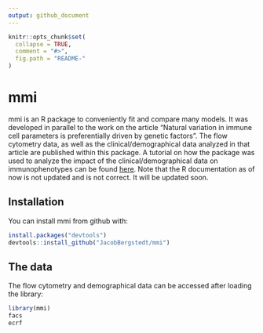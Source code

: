 ```yaml
---
output: github_document
---
```


<!-- README.md is generated from README.Rmd. Please edit that file -->

```r
knitr::opts_chunk$set(
  collapse = TRUE,
  comment = "#>",
  fig.path = "README-"
)
```

# mmi

mmi is an R package to conveniently fit and compare many models. It was developed in parallel to the work on the article "Natural variation in immune cell parameters is preferentially driven by genetic factors". The flow cytometry data, as well as the clinical/demographical data analyzed in that article are published within this package. A tutorial on how the package was used to analyze the impact of the clinical/demographical data on immunophenotypes can be found [here](https://jacobbergstedt.github.io/mmi/). Note that the R documentation as of now is not updated and is not correct. It will be updated soon.

## Installation

You can install mmi from github with:

```r
install.packages("devtools")
devtools::install_github("JacobBergstedt/mmi")
```

## The data

The flow cytometry and demographical data can be accessed after loading the library:

```r
library(mmi)
facs
ecrf
```
